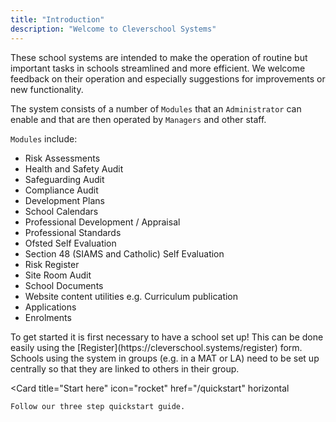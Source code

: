 ```yaml
---
title: "Introduction"
description: "Welcome to Cleverschool Systems"
---
```


These school systems are intended to make the operation of routine but important tasks in schools streamlined and more
efficient. We welcome feedback on their operation and especially suggestions for improvements or new functionality.

The system consists of a number of `Modules` that an `Administrator` can enable and that are then operated by `Managers`
and other staff.

`Modules` include:

- Risk Assessments
- Health and Safety Audit
- Safeguarding Audit
- Compliance Audit
- Development Plans
- School Calendars
- Professional Development / Appraisal
- Professional Standards
- Ofsted Self Evaluation
- Section 48 (SIAMS and Catholic) Self Evaluation
- Risk Register
- Site Room Audit
- School Documents
- Website content utilities e.g. Curriculum publication
- Applications
- Enrolments

<Tip>
    To get started it is first necessary to have a school set up! This can be done easily using the
    [Register](https://cleverschool.systems/register) form.
</Tip>

<Warning>
    Schools using the system in groups (e.g. in a MAT or LA) need to be set up centrally so that they are linked to
    others in their group.
</Warning>


<UnderConstruction/>

<Card
    title="Start here"
    icon="rocket"
    href="/quickstart"
    horizontal
>
    Follow our three step quickstart guide.
</Card>

